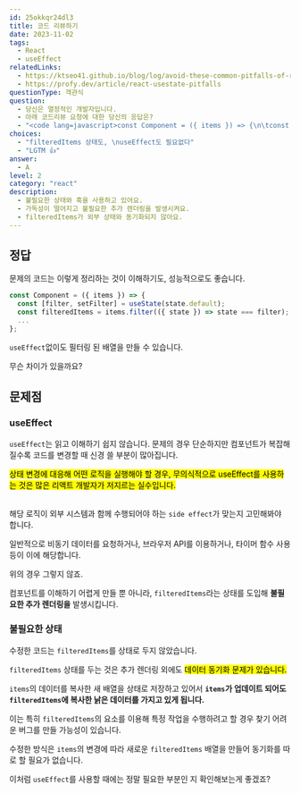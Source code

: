 ```yaml
---
id: 25okkqr24dl3
title: 코드 리뷰하기
date: 2023-11-02
tags:
  - React
  - useEffect
relatedLinks:
  - https://ktseo41.github.io/blog/log/avoid-these-common-pitfalls-of-react-usestate.html
  - https://profy.dev/article/react-usestate-pitfalls
questionType: 객관식
question:
  - 당신은 열정적인 개발자입니다.
  - 아래 코드리뷰 요청에 대한 당신의 응답은?
  - "<code lang=javascript>const Component = ({ items }) => {\n\tconst [filter, setFilter] = useState(null);\n\tconst [filteredItems, setFilteredItems] = useState([]);\n\tuseEffect(() => {\n\t\tif (filter) {\n\t\t\tsetFilteredItems(items.filter({state} => state === filter));\n\t\t}\n\t}, [filter]);\n\t... </code>"
choices:
  - "filteredItems 상태도, \nuseEffect도 필요없다"
  - "LGTM 👍"
answer:
  - A
level: 2
category: "react"
description:
  - 불필요한 상태와 훅을 사용하고 있어요.
  - 가독성이 떨어지고 불필요한 추가 렌더링을 발생시켜요.
  - filteredItems가 외부 상태와 동기화되지 않아요.
---
```


## 정답

문제의 코드는 이렇게 정리하는 것이 이해하기도, 성능적으로도 좋습니다.

```javascript
const Component = ({ items }) => {
  const [filter, setFilter] = useState(state.default);
  const filteredItems = items.filter(({ state }) => state === filter);
  ...
};
```

`useEffect`없이도 필터링 된 배열을 만들 수 있습니다.

무슨 차이가 있을까요?

## 문제점

### useEffect

`useEffect`는 읽고 이해하기 쉽지 않습니다.
문제의 경우 단순하지만 컴포넌트가 복잡해질수록 코드를 변경할 때 신경 쓸 부분이 많아집니다.

<mark>
  상태 변경에 대응해 어떤 로직을 실행해야 할 경우, 무의식적으로 useEffect를
  사용하는 것은 많은 리액트 개발자가 저지르는 실수입니다.
</mark>

<br />
<br />

해당 로직이 외부 시스템과 함께 수행되어야 하는 `side effect`가 맞는지 고민해봐야 합니다.

일반적으로 비동기 데이터를 요청하거나, 브라우저 API를 이용하거나, 타이머 함수 사용 등이 이에 해당합니다.

위의 경우 그렇지 않죠.

컴포넌트를 이해하기 어렵게 만들 뿐 아니라, `filteredItems`라는 상태를 도입해 <b>불필요한 추가 렌더링을</b> 발생시킵니다.

### 불필요한 상태

수정한 코드는 `filteredItems`를 상태로 두지 않았습니다.

`filteredItems` 상태를 두는 것은 추가 렌더링 외에도 <mark>데이터 동기화 문제가 있습니다.</mark>

`items`의 데이터를 복사한 새 배열을 상태로 저장하고 있어서 <b>`items`가 업데이트 되어도 `filteredItems`에 복사한 낡은 데이터를 가지고 있게 됩니다.</b>

이는 특히 `filteredItems`의 요소를 이용해 특정 작업을 수행하려고 할 경우 찾기 어려운 버그를 만들 가능성이 있습니다.

수정한 방식은 `items`의 변경에 따라 새로운 `filteredItems` 배열을 만들어 동기화를 따로 할 필요가 없습니다.

이처럼 `useEffect`를 사용할 때에는 정말 필요한 부분인 지 확인해보는게 좋겠죠?
